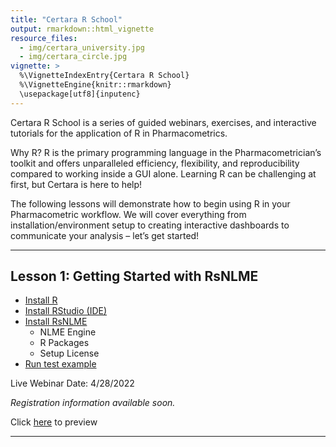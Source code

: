 ```yaml
---
title: "Certara R School"
output: rmarkdown::html_vignette
resource_files:
  - img/certara_university.jpg
  - img/certara_circle.jpg
vignette: >
  %\VignetteIndexEntry{Certara R School}
  %\VignetteEngine{knitr::rmarkdown}
  \usepackage[utf8]{inputenc}
---
```


Certara R School is a series of guided webinars, exercises, and interactive tutorials for the application of R in Pharmacometrics. 

Why R? R is the primary programming language in the Pharmacometrician's toolkit and offers unparalleled efficiency, flexibility, and reproducibility compared to working inside a GUI alone.  Learning R can be challenging at first, but Certara is here to help!

The following lessons will demonstrate how to begin using R in your Pharmacometric workflow. We will cover everything from installation/environment setup to creating interactive dashboards to communicate your analysis – let’s get started! 

---

## Lesson 1: Getting Started with RsNLME

* [Install R](https://cran.r-project.org/)
* [Install RStudio (IDE)](https://www.rstudio.com/products/rstudio/download/#download)
* [Install RsNLME](https://certara.github.io/R-RsNLME/articles/installation.html#installation-of-r-packages-1)
  * NLME Engine
  * R Packages
  * Setup License
* [Run test example](https://certara.github.io/R-RsNLME/articles/installation.html#run-test-example-1)

Live Webinar Date: 4/28/2022

*Registration information available soon.*

Click [here](lesson_1.html) to preview

---
